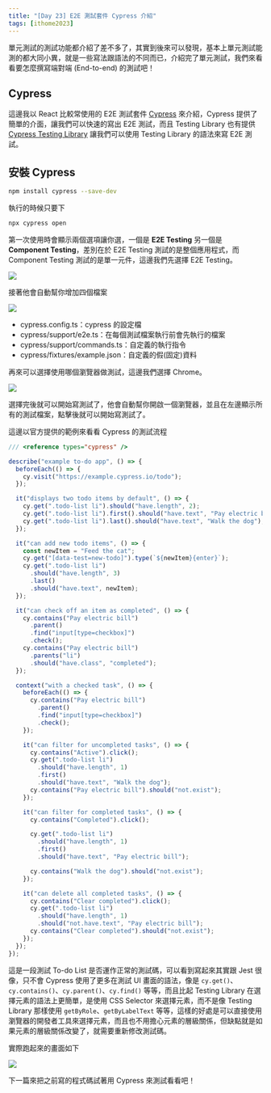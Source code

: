 ```yaml
---
title: "[Day 23] E2E 測試套件 Cypress 介紹"
tags: [ithome2023]
---
```



單元測試的測試功能都介紹了差不多了，其實到後來可以發現，基本上單元測試能測的都大同小異，就是一些寫法跟語法的不同而已，介紹完了單元測試，我們來看看要怎麼撰寫端對端 (End-to-end) 的測試吧！

## Cypress

這邊我以 React 比較常使用的 E2E 測試套件 [Cypress](https://www.cypress.io/) 來介紹，Cypress 提供了簡單的介面，讓我們可以快速的寫出 E2E 測試，而且 Testing Library 也有提供 [Cypress Testing Library](https://testing-library.com/docs/cypress-testing-library/intro/) 讓我們可以使用 Testing Library 的語法來寫 E2E 測試。

## 安裝 Cypress

```bash
npm install cypress --save-dev
```

執行的時候只要下

```bash
npx cypress open
```

第一次使用時會顯示兩個選項讓你選，一個是 **E2E Testing** 另一個是 **Component Testing**，差別在於 E2E Testing 測試的是整個應用程式，而 Component Testing 測試的是單一元件，這邊我們先選擇 E2E Testing。

<Img src={image_1} />

接著他會自動幫你增加四個檔案

<Img src={image_2} />

- cypress.config.ts：cypress 的設定檔
- cypress/support/e2e.ts：在每個測試檔案執行前會先執行的檔案
- cypress/support/commands.ts：自定義的執行指令
- cypress/fixtures/example.json：自定義的假(固定)資料

再來可以選擇使用哪個瀏覽器做測試，這邊我們選擇 Chrome。

<Img src={image_3} />

選擇完後就可以開始寫測試了，他會自動幫你開啟一個瀏覽器，並且在左邊顯示所有的測試檔案，點擊後就可以開始寫測試了。

這邊以官方提供的範例來看看 Cypress 的測試流程

```js
/// <reference types="cypress" />

describe("example to-do app", () => {
  beforeEach(() => {
    cy.visit("https://example.cypress.io/todo");
  });

  it("displays two todo items by default", () => {
    cy.get(".todo-list li").should("have.length", 2);
    cy.get(".todo-list li").first().should("have.text", "Pay electric bill");
    cy.get(".todo-list li").last().should("have.text", "Walk the dog");
  });

  it("can add new todo items", () => {
    const newItem = "Feed the cat";
    cy.get("[data-test=new-todo]").type(`${newItem}{enter}`);
    cy.get(".todo-list li")
      .should("have.length", 3)
      .last()
      .should("have.text", newItem);
  });

  it("can check off an item as completed", () => {
    cy.contains("Pay electric bill")
      .parent()
      .find("input[type=checkbox]")
      .check();
    cy.contains("Pay electric bill")
      .parents("li")
      .should("have.class", "completed");
  });

  context("with a checked task", () => {
    beforeEach(() => {
      cy.contains("Pay electric bill")
        .parent()
        .find("input[type=checkbox]")
        .check();
    });

    it("can filter for uncompleted tasks", () => {
      cy.contains("Active").click();
      cy.get(".todo-list li")
        .should("have.length", 1)
        .first()
        .should("have.text", "Walk the dog");
      cy.contains("Pay electric bill").should("not.exist");
    });

    it("can filter for completed tasks", () => {
      cy.contains("Completed").click();

      cy.get(".todo-list li")
        .should("have.length", 1)
        .first()
        .should("have.text", "Pay electric bill");

      cy.contains("Walk the dog").should("not.exist");
    });

    it("can delete all completed tasks", () => {
      cy.contains("Clear completed").click();
      cy.get(".todo-list li")
        .should("have.length", 1)
        .should("not.have.text", "Pay electric bill");
      cy.contains("Clear completed").should("not.exist");
    });
  });
});
```

這是一段測試 To-do List 是否運作正常的測試碼，可以看到寫起來其實跟 Jest 很像，只不會 Cypress 使用了更多在測試 UI 畫面的語法，像是 `cy.get()`、`cy.contains()`、`cy.parent()`、`cy.find()` 等等，而且比起 Testing Library 在選擇元素的語法上更簡單，是使用 CSS Selector 來選擇元素，而不是像 Testing Library 那樣使用 `getByRole`、`getByLabelText` 等等，這樣的好處是可以直接使用瀏覽器的開發者工具來選擇元素，而且也不用擔心元素的層級關係，但缺點就是如果元素的層級關係改變了，就需要重新修改測試碼。

實際跑起來的畫面如下

<Img src={image_4} />

下一篇來把之前寫的程式碼試著用 Cypress 來測試看看吧！
